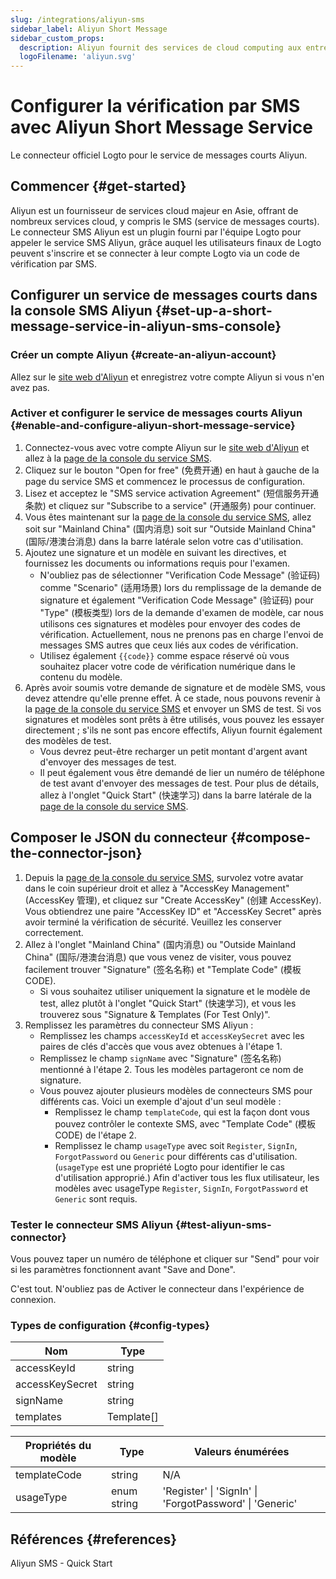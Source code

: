 ```yaml
---
slug: /integrations/aliyun-sms
sidebar_label: Aliyun Short Message
sidebar_custom_props:
  description: Aliyun fournit des services de cloud computing aux entreprises en ligne.
  logoFilename: 'aliyun.svg'
---
```



# Configurer la vérification par SMS avec Aliyun Short Message Service

Le connecteur officiel Logto pour le service de messages courts Aliyun.

<GuideTip />

## Commencer \{#get-started}

Aliyun est un fournisseur de services cloud majeur en Asie, offrant de nombreux services cloud, y compris le SMS (service de messages courts). Le connecteur SMS Aliyun est un plugin fourni par l'équipe Logto pour appeler le service SMS Aliyun, grâce auquel les utilisateurs finaux de Logto peuvent s'inscrire et se connecter à leur compte Logto via un code de vérification par SMS.

## Configurer un service de messages courts dans la console SMS Aliyun \{#set-up-a-short-message-service-in-aliyun-sms-console}

### Créer un compte Aliyun \{#create-an-aliyun-account}

Allez sur le [site web d'Aliyun](https://cn.aliyun.com/) et enregistrez votre compte Aliyun si vous n'en avez pas.

### Activer et configurer le service de messages courts Aliyun \{#enable-and-configure-aliyun-short-message-service}

1. Connectez-vous avec votre compte Aliyun sur le [site web d'Aliyun](https://cn.aliyun.com/) et allez à la [page de la console du service SMS](https://www.aliyun.com/product/sms).
2. Cliquez sur le bouton "Open for free" (免费开通) en haut à gauche de la page du service SMS et commencez le processus de configuration.
3. Lisez et acceptez le "SMS service activation Agreement" (短信服务开通条款) et cliquez sur "Subscribe to a service" (开通服务) pour continuer.
4. Vous êtes maintenant sur la [page de la console du service SMS](https://dysms.console.aliyun.com/overview), allez soit sur "Mainland China" (国内消息) soit sur "Outside Mainland China" (国际/港澳台消息) dans la barre latérale selon votre cas d'utilisation.
5. Ajoutez une signature et un modèle en suivant les directives, et fournissez les documents ou informations requis pour l'examen.
   - N'oubliez pas de sélectionner "Verification Code Message" (验证码) comme "Scenario" (适用场景) lors du remplissage de la demande de signature et également "Verification Code Message" (验证码) pour "Type" (模板类型) lors de la demande d'examen de modèle, car nous utilisons ces signatures et modèles pour envoyer des codes de vérification. Actuellement, nous ne prenons pas en charge l'envoi de messages SMS autres que ceux liés aux codes de vérification.
   - Utilisez également `{{code}}` comme espace réservé où vous souhaitez placer votre code de vérification numérique dans le contenu du modèle.
6. Après avoir soumis votre demande de signature et de modèle SMS, vous devez attendre qu'elle prenne effet. À ce stade, nous pouvons revenir à la [page de la console du service SMS](https://dysms.console.aliyun.com/overview) et envoyer un SMS de test. Si vos signatures et modèles sont prêts à être utilisés, vous pouvez les essayer directement ; s'ils ne sont pas encore effectifs, Aliyun fournit également des modèles de test.
   - Vous devrez peut-être recharger un petit montant d'argent avant d'envoyer des messages de test.
   - Il peut également vous être demandé de lier un numéro de téléphone de test avant d'envoyer des messages de test. Pour plus de détails, allez à l'onglet "Quick Start" (快速学习) dans la barre latérale de la [page de la console du service SMS](https://dysms.console.aliyun.com/overview).

## Composer le JSON du connecteur \{#compose-the-connector-json}

1. Depuis la [page de la console du service SMS](https://dysms.console.aliyun.com/overview), survolez votre avatar dans le coin supérieur droit et allez à "AccessKey Management" (AccessKey 管理), et cliquez sur "Create AccessKey" (创建 AccessKey). Vous obtiendrez une paire "AccessKey ID" et "AccessKey Secret" après avoir terminé la vérification de sécurité. Veuillez les conserver correctement.
2. Allez à l'onglet "Mainland China" (国内消息) ou "Outside Mainland China" (国际/港澳台消息) que vous venez de visiter, vous pouvez facilement trouver "Signature" (签名名称) et "Template Code" (模板 CODE).
   - Si vous souhaitez utiliser uniquement la signature et le modèle de test, allez plutôt à l'onglet "Quick Start" (快速学习), et vous les trouverez sous "Signature & Templates (For Test Only)".
3. Remplissez les paramètres du connecteur SMS Aliyun :
   - Remplissez les champs `accessKeyId` et `accessKeySecret` avec les paires de clés d'accès que vous avez obtenues à l'étape 1.
   - Remplissez le champ `signName` avec "Signature" (签名名称) mentionné à l'étape 2. Tous les modèles partageront ce nom de signature.
   - Vous pouvez ajouter plusieurs modèles de connecteurs SMS pour différents cas. Voici un exemple d'ajout d'un seul modèle :
     - Remplissez le champ `templateCode`, qui est la façon dont vous pouvez contrôler le contexte SMS, avec "Template Code" (模板 CODE) de l'étape 2.
     - Remplissez le champ `usageType` avec soit `Register`, `SignIn`, `ForgotPassword` ou `Generic` pour différents cas d'utilisation. (`usageType` est une propriété Logto pour identifier le cas d'utilisation approprié.) Afin d'activer tous les flux utilisateur, les modèles avec usageType `Register`, `SignIn`, `ForgotPassword` et `Generic` sont requis.

### Tester le connecteur SMS Aliyun \{#test-aliyun-sms-connector}

Vous pouvez taper un numéro de téléphone et cliquer sur "Send" pour voir si les paramètres fonctionnent avant "Save and Done".

C'est tout. N'oubliez pas de <MainSiteUrl href="/connectors/sms-connectors/#enable-phone-number-sign-up-or-sign-in">Activer le connecteur dans l'expérience de connexion</MainSiteUrl>.

### Types de configuration \{#config-types}

| Nom             | Type       |
| --------------- | ---------- |
| accessKeyId     | string     |
| accessKeySecret | string     |
| signName        | string     |
| templates       | Template[] |

| Propriétés du modèle | Type        | Valeurs énumérées                                       |
| -------------------- | ----------- | ------------------------------------------------------- |
| templateCode         | string      | N/A                                                     |
| usageType            | enum string | 'Register' \| 'SignIn' \| 'ForgotPassword' \| 'Generic' |

## Références \{#references}

<Url href="https://dysms.console.aliyun.com/quickstart">Aliyun SMS - Quick Start</Url>
